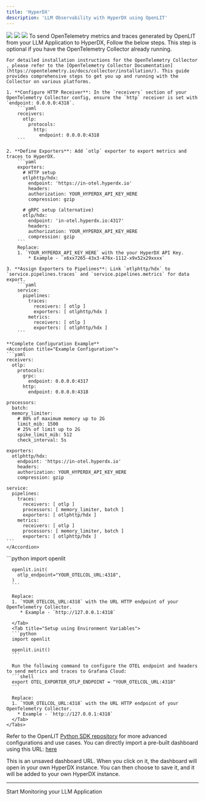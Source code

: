 ```yaml
---
title: 'HyperDX'
description: 'LLM Observability with HyperDX using OpenLIT'
---
```


<Frame>
  <img src="/images/hyperdx-dashboard-1.png" />
  <img src="/images/hyperdx-dashboard-2.png" />
</Frame>

<Frame>
  <img src="/images/hyperdx-dashboard-3.png" />
</Frame>
To send OpenTelemetry metrics and traces generated by OpenLIT from your LLM Application to HyperDX, Follow the below steps.

<Steps>
  <Step title="Install OpenTelemetry Collector (Optional)">
    This step is optional if you have the OpenTelemetry Collector already running.

    For detailed installation instructions for the OpenTelemetry Collector , please refer to the [OpenTelemetry Collector Documentation](https://opentelemetry.io/docs/collector/installation/). This guide provides comprehensive steps to get you up and running with the Collector on various platforms.
  </Step>
  <Step title="Configure the OpenTelemetry Collector">

    1. **Configure HTTP Receiver**: In the `receivers` section of your OpenTelemetry Collector config, ensure the `http` receiver is set with `endpoint: 0.0.0.0:4318`.
        ```yaml
        receivers:
          otlp:
            protocols:
              http:
                endpoint: 0.0.0.0:4318
        ```

    2. **Define Exporters**: Add `otlp` exporter to export metrics and traces to HyperDX.
        ```yaml
        exporters:
          # HTTP setup
          otlphttp/hdx:
            endpoint: 'https://in-otel.hyperdx.io'
            headers:
            authorization: YOUR_HYPERDX_API_KEY_HERE
            compression: gzip

          # gRPC setup (alternative)
          otlp/hdx:
            endpoint: 'in-otel.hyperdx.io:4317'
            headers:
            authorization: YOUR_HYPERDX_API_KEY_HERE
            compression: gzip
        ```
        Replace:
        1. `YOUR_HYPERDX_API_KEY_HERE` with the your HyperDX API Key. 
            * Example - `x6xx7265-43x3-476x-1112-x9x52x29xxxx`

    3. **Assign Exporters to Pipelines**: Link `otlphttp/hdx` to `service.pipelines.traces` and `service.pipelines.metrics` for data export.
        ```yaml
        service:
          pipelines:
            traces:
              receivers: [ otlp ]
              exporters: [ otlphttp/hdx ]
            metrics:
              receivers: [ otlp ]
              exporters: [ otlphttp/hdx ]
        ```
    
    **Complete Configuration Example**
    <Accordion title="Example Configuration">
    ```yaml
    receivers:
      otlp:
        protocols:
          grpc:
            endpoint: 0.0.0.0:4317
          http:
            endpoint: 0.0.0.0:4318

    processors:
      batch:
      memory_limiter:
        # 80% of maximum memory up to 2G
        limit_mib: 1500
        # 25% of limit up to 2G
        spike_limit_mib: 512
        check_interval: 5s

    exporters:
      otlphttp/hdx:
        endpoint: 'https://in-otel.hyperdx.io'
        headers:
        authorization: YOUR_HYPERDX_API_KEY_HERE
        compression: gzip

    service:
      pipelines:
        traces:
          receivers: [ otlp ]
          processors: [ memory_limiter, batch ]
          exporters: [ otlphttp/hdx ]
        metrics:
          receivers: [ otlp ]
          processors: [ memory_limiter, batch ]
          exporters: [ otlphttp/hdx ]
    ```
    </Accordion>

  </Step>
  <Step title="Add the following two lines to your application code:">
    <Tabs>
      <Tab title="Setup using function arguments">
      ```python
      import openlit

      openlit.init(
        otlp_endpoint="YOUR_OTELCOL_URL:4318", 
      )
      ```

      Replace:
      1. `YOUR_OTELCOL_URL:4318` with the URL HTTP endpoint of your OpenTelemetry Collector. 
         * Example - `http://127.0.0.1:4318`
      
      </Tab>
      <Tab title="Setup using Environment Variables">
      ```python
      import openlit

      openlit.init()
      ```

      Run the following command to configure the OTEL endpoint and headers to send metrics and traces to Grafana Cloud:
      ```shell
      export OTEL_EXPORTER_OTLP_ENDPOINT = "YOUR_OTELCOL_URL:4318"
      ```

      Replace:
      1. `YOUR_OTELCOL_URL:4318` with the URL HTTP endpoint of your OpenTelemetry Collector. 
        * Example - `http://127.0.0.1:4318`
      </Tab>
    </Tabs>
  Refer to the OpenLIT [Python SDK repository](https://github.com/openlit/openlit/tree/main/sdk/python) for more advanced configurations and use cases.
  </Step>
  <Step title="Start monitoring using a pre-built HyperDX dashboard">
  You can directly import a pre-built dashboard using this URL: [here](https://www.hyperdx.io/dashboards?config=%7B%22_id%22%3A%2266bf2320c40e3a520add6e03%22%2C%22name%22%3A%22GenAI%20Observability%22%2C%22query%22%3A%22%22%2C%22charts%22%3A%5B%7B%22id%22%3A%22bsprr%22%2C%22name%22%3A%22Total%20GenAI%20Requests%22%2C%22x%22%3A0%2C%22y%22%3A2%2C%22w%22%3A3%2C%22h%22%3A2%2C%22series%22%3A%5B%7B%22table%22%3A%22metrics%22%2C%22type%22%3A%22number%22%2C%22aggFn%22%3A%22sum_rate%22%2C%22field%22%3A%22gen_ai.total.requests%20-%20Sum%22%2C%22where%22%3A%22telemetry.sdk.name%3A%5C%22openlit%5C%22%22%2C%22groupBy%22%3A%5B%5D%7D%5D%2C%22seriesReturnType%22%3A%22column%22%7D%2C%7B%22id%22%3A%22f2pi2%22%2C%22name%22%3A%22Total%20VectorDB%20Requests%22%2C%22x%22%3A3%2C%22y%22%3A2%2C%22w%22%3A3%2C%22h%22%3A2%2C%22series%22%3A%5B%7B%22table%22%3A%22metrics%22%2C%22type%22%3A%22number%22%2C%22aggFn%22%3A%22sum_rate%22%2C%22field%22%3A%22db.total.requests%20-%20Sum%22%2C%22where%22%3A%22telemetry.sdk.name%3A%5C%22openlit%5C%22%22%2C%22groupBy%22%3A%5B%5D%7D%5D%2C%22seriesReturnType%22%3A%22column%22%7D%2C%7B%22id%22%3A%22owhmy%22%2C%22name%22%3A%22Avg%20Usage%20Cost%22%2C%22x%22%3A9%2C%22y%22%3A2%2C%22w%22%3A3%2C%22h%22%3A2%2C%22series%22%3A%5B%7B%22table%22%3A%22metrics%22%2C%22type%22%3A%22number%22%2C%22aggFn%22%3A%22p50%22%2C%22field%22%3A%22gen_ai.usage.cost_bucket%20-%20Histogram%22%2C%22where%22%3A%22telemetry.sdk.name%3A%5C%22openlit%5C%22%22%2C%22groupBy%22%3A%5B%5D%2C%22numberFormat%22%3A%7B%22factor%22%3A1%2C%22output%22%3A%22currency%22%2C%22mantissa%22%3A2%2C%22thousandSeparated%22%3Atrue%2C%22average%22%3Afalse%2C%22decimalBytes%22%3Afalse%2C%22currencySymbol%22%3A%22%22%7D%2C%22color%22%3A%22%23b3d4ff%22%7D%5D%2C%22seriesReturnType%22%3A%22column%22%7D%2C%7B%22id%22%3A%22670j%22%2C%22name%22%3A%22Total%20Usage%20Tokens%22%2C%22x%22%3A6%2C%22y%22%3A2%2C%22w%22%3A3%2C%22h%22%3A2%2C%22series%22%3A%5B%7B%22table%22%3A%22metrics%22%2C%22type%22%3A%22number%22%2C%22aggFn%22%3A%22sum_rate%22%2C%22field%22%3A%22gen_ai.usage.total_tokens%20-%20Sum%22%2C%22where%22%3A%22telemetry.sdk.name%3A%5C%22openlit%5C%22%22%2C%22groupBy%22%3A%5B%5D%2C%22color%22%3A%22%230bb4ff%22%7D%5D%2C%22seriesReturnType%22%3A%22column%22%7D%2C%7B%22id%22%3A%221dja8w%22%2C%22name%22%3A%22Avg%20Request%20Duration%22%2C%22x%22%3A0%2C%22y%22%3A4%2C%22w%22%3A12%2C%22h%22%3A2%2C%22series%22%3A%5B%7B%22table%22%3A%22logs%22%2C%22type%22%3A%22time%22%2C%22aggFn%22%3A%22avg%22%2C%22field%22%3A%22duration%22%2C%22where%22%3A%22%22%2C%22groupBy%22%3A%5B%22gen_ai.environment%22%2C%22gen_ai.application_name%22%5D%7D%5D%2C%22seriesReturnType%22%3A%22column%22%7D%2C%7B%22id%22%3A%221ch83z%22%2C%22name%22%3A%22Top%20GenAI%20Models%20by%20Usage%22%2C%22x%22%3A0%2C%22y%22%3A6%2C%22w%22%3A4%2C%22h%22%3A4%2C%22series%22%3A%5B%7B%22table%22%3A%22logs%22%2C%22type%22%3A%22table%22%2C%22aggFn%22%3A%22count%22%2C%22where%22%3A%22%22%2C%22groupBy%22%3A%5B%22gen_ai.request.model%22%5D%2C%22color%22%3A%22%230bb4ff%22%7D%5D%2C%22seriesReturnType%22%3A%22column%22%7D%2C%7B%22id%22%3A%221jcxpe%22%2C%22name%22%3A%22GenAI%20Requests%20by%20Platfom%22%2C%22x%22%3A4%2C%22y%22%3A6%2C%22w%22%3A4%2C%22h%22%3A2%2C%22series%22%3A%5B%7B%22table%22%3A%22logs%22%2C%22type%22%3A%22table%22%2C%22aggFn%22%3A%22count%22%2C%22where%22%3A%22%22%2C%22groupBy%22%3A%5B%22gen_ai.system%22%5D%7D%5D%2C%22seriesReturnType%22%3A%22column%22%7D%2C%7B%22id%22%3A%22r6xow%22%2C%22name%22%3A%22GenAI%20Requests%20by%20System%22%2C%22x%22%3A8%2C%22y%22%3A6%2C%22w%22%3A4%2C%22h%22%3A2%2C%22series%22%3A%5B%7B%22table%22%3A%22logs%22%2C%22type%22%3A%22table%22%2C%22aggFn%22%3A%22count%22%2C%22where%22%3A%22%22%2C%22groupBy%22%3A%5B%22gen_ai.operation.name%22%5D%7D%5D%2C%22seriesReturnType%22%3A%22column%22%7D%2C%7B%22id%22%3A%226rdog%22%2C%22name%22%3A%22GenAI%20Requests%20by%20Environment%22%2C%22x%22%3A4%2C%22y%22%3A8%2C%22w%22%3A4%2C%22h%22%3A2%2C%22series%22%3A%5B%7B%22table%22%3A%22logs%22%2C%22type%22%3A%22table%22%2C%22aggFn%22%3A%22count%22%2C%22where%22%3A%22%22%2C%22groupBy%22%3A%5B%22gen_ai.environment%22%5D%7D%5D%2C%22seriesReturnType%22%3A%22column%22%7D%2C%7B%22id%22%3A%22gln0a%22%2C%22name%22%3A%22GenAI%20Requests%20by%20Application%22%2C%22x%22%3A8%2C%22y%22%3A8%2C%22w%22%3A4%2C%22h%22%3A2%2C%22series%22%3A%5B%7B%22table%22%3A%22logs%22%2C%22type%22%3A%22table%22%2C%22aggFn%22%3A%22count%22%2C%22where%22%3A%22%22%2C%22groupBy%22%3A%5B%22gen_ai.application_name%22%5D%7D%5D%2C%22seriesReturnType%22%3A%22column%22%7D%2C%7B%22id%22%3A%2214bopp%22%2C%22name%22%3A%22Average%20Token%20Consumption%20vs%20Average%20Cost%20%22%2C%22x%22%3A0%2C%22y%22%3A10%2C%22w%22%3A12%2C%22h%22%3A2%2C%22series%22%3A%5B%7B%22table%22%3A%22logs%22%2C%22type%22%3A%22time%22%2C%22aggFn%22%3A%22avg%22%2C%22field%22%3A%22gen_ai.usage.input_tokens%22%2C%22where%22%3A%22telemetry.sdk.name%3Aopenlit%22%2C%22groupBy%22%3A%5B%5D%7D%2C%7B%22table%22%3A%22logs%22%2C%22type%22%3A%22time%22%2C%22aggFn%22%3A%22avg%22%2C%22field%22%3A%22gen_ai.usage.output_tokens%22%2C%22where%22%3A%22telemetry.sdk.name%3Aopenlit%22%2C%22groupBy%22%3A%5B%5D%7D%2C%7B%22table%22%3A%22logs%22%2C%22type%22%3A%22time%22%2C%22aggFn%22%3A%22avg%22%2C%22field%22%3A%22gen_ai.usage.cost%22%2C%22where%22%3A%22telemetry.sdk.name%3Aopenlit%22%2C%22groupBy%22%3A%5B%5D%7D%5D%2C%22seriesReturnType%22%3A%22column%22%7D%2C%7B%22id%22%3A%221jqc2e%22%2C%22name%22%3A%22GenAI%20Requests%22%2C%22x%22%3A0%2C%22y%22%3A12%2C%22w%22%3A12%2C%22h%22%3A2%2C%22series%22%3A%5B%7B%22table%22%3A%22logs%22%2C%22type%22%3A%22search%22%2C%22aggFn%22%3A%22count%22%2C%22where%22%3A%22telemetry.sdk.name%3Aopenlit%22%2C%22groupBy%22%3A%5B%5D%7D%5D%2C%22seriesReturnType%22%3A%22column%22%7D%2C%7B%22id%22%3A%22l2psc%22%2C%22name%22%3A%22%22%2C%22x%22%3A0%2C%22y%22%3A0%2C%22w%22%3A12%2C%22h%22%3A2%2C%22series%22%3A%5B%7B%22table%22%3A%22logs%22%2C%22type%22%3A%22markdown%22%2C%22aggFn%22%3A%22count%22%2C%22where%22%3A%22%22%2C%22groupBy%22%3A%5B%5D%2C%22content%22%3A%22%23%20GenAI%20Observability%5CnThis%20dashboard%20displays%20the%20usage%20stats%20of%20LLMs%2C%20Vector%20Databases%20and%20GPUs%2C%20tracking%20OpenTelemetry%20Traces%20and%20Metrics%20sent%20using%20%5BOpenLIT%5D(https%3A%2F%2Fgithub.com%2Fopenlit%2Fopenlit)%22%7D%5D%2C%22seriesReturnType%22%3A%22column%22%7D%5D%2C%22tags%22%3A%5B%22GenAI%22%5D%2C%22id%22%3A%22%22%7D)
  
  This is an unsaved dashboard URL. When you click on it, the dashboard will open in your own HyperDX instance. 
  You can then choose to save it, and it will be added to your own HyperDX instance.
  </Step>
</Steps>


---

<CardGroup cols={2}>
<Card title="Integrations" href="/latest/integrations/introduction" icon='circle-nodes'>
Start Monitoring your LLM Application 
</Card>
</CardGroup>